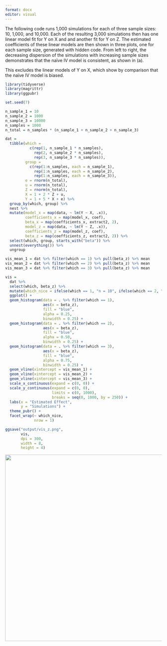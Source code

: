 ```yaml
---
format: docx
editor: visual
---
```


The following code runs 1,000 simulations for each of three sample sizes: 10, 1,000, and 10,000. Each of the resulting 3,000 simulations then has one linear model fit for Y on X and and another fit for Y on Z. The estimated coefficients of these linear models are then shown in three plots, one for each sample size, generated with hidden code. From left to right, the decreasing dispersion of the simulations with increasing sample sizes demonstrates that the naïve IV model is consistent, as shown in (a).

This excludes the linear models of Y on X, which show by comparison that the naïve IV model is biased.

```r

library(tidyverse)
library(magrittr)
library(ggpubr)

set.seed(7)

n_sample_1 = 10
n_sample_2 = 1000
n_sample_3 = 10000
n_samples = 1000
n_total = n_samples * (n_sample_1 + n_sample_2 + n_sample_3)

dat = 
  tibble(which = 
           c(rep(1, n_sample_1 * n_samples),
             rep(2, n_sample_2 * n_samples),
             rep(3, n_sample_3 * n_samples)),
         group = 
           c(rep(1:n_samples, each = n_sample_1),
             rep(1:n_samples, each = n_sample_2),
             rep(1:n_samples, each = n_sample_3)),
         e = rnorm(n_total),
         u = rnorm(n_total),
         Z = rnorm(n_total),
         X = 1 + 2 * Z + u,
         Y = 1 + 5 * X + e) %>% 
  group_by(which, group) %>% 
  nest %>% 
  mutate(model_x = map(data, ~ lm(Y ~ X, .x)),
         coefficients_x = map(model_x, coef),
         beta_x = map(coefficients_x, extract2, 2),
         model_z = map(data, ~ lm(Y ~ Z, .x)),
         coefficients_z = map(model_z, coef),
         beta_z = map(coefficients_z, extract2, 2)) %>% 
  select(which, group, starts_with("beta")) %>% 
  unnest(everything()) %>% 
  ungroup

```

```r

vis_mean_1 = dat %>% filter(which == 1) %>% pull(beta_z) %>% mean
vis_mean_2 = dat %>% filter(which == 2) %>% pull(beta_z) %>% mean
vis_mean_3 = dat %>% filter(which == 3) %>% pull(beta_z) %>% mean

vis = 
  dat %>% 
  select(which, beta_z) %>% 
  mutate(which_nice = ifelse(which == 1, "n = 10", ifelse(which == 2, "n = 1000", "n = 10000"))) %>% 
  ggplot() +
  geom_histogram(data = . %>% filter(which == 1),
                 aes(x = beta_z),
                 fill = "blue",
                 alpha = 0.25,
                 binwidth = 0.25) +
  geom_histogram(data = . %>% filter(which == 2),
                 aes(x = beta_z),
                 fill = "blue",
                 alpha = 0.50,
                 binwidth = 0.25) +
  geom_histogram(data = . %>% filter(which == 3),
                 aes(x = beta_z),
                 fill = "blue",
                 alpha = 0.75,
                 binwidth = 0.25) +
  geom_vline(xintercept = vis_mean_1) +
  geom_vline(xintercept = vis_mean_2) +
  geom_vline(xintercept = vis_mean_3) +
  scale_x_continuous(expand = c(0, 0)) +
  scale_y_continuous(expand = c(0, 0),
                     limits = c(0, 1000),
                     breaks = seq(0, 1000, by = 250)) +
  labs(x = "Estimated Effect", 
       y = "Simulations") +
  theme_pubr() +
  facet_wrap(~ which_nice, 
             nrow = 1)

ggsave("output/vis_z.png",
       vis,
       dpi = 300,
       width = 8,
       height = 4)

```

![](output/vis_z.png){fig-alt="Simulation results." width="600"}
